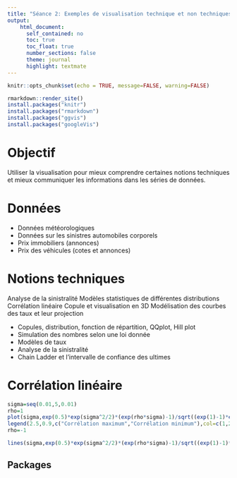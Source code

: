 ---
title: "Séance 2: Exemples de visualisation technique et non techniques"
output:
    html_document:
      self_contained: no
      toc: true
      toc_float: true
      number_sections: false
      theme: journal
      highlight: textmate
---

```{r setup, include=FALSE}
knitr::opts_chunk$set(echo = TRUE, message=FALSE, warning=FALSE)
```

```{r eval=FALSE, echo=FALSE}
rmarkdown::render_site()
install.packages("knitr")
install.packages("rmarkdown")
install.packages("ggvis")
install.packages("googleVis")
```


# Objectif

Utiliser la visualisation pour mieux comprendre certaines notions techniques et mieux communiquer les informations dans les séries de données.

# Données

- Données météorologiques
- Données sur les sinistres automobiles corporels
- Prix immobiliers (annonces)
- Prix des véhicules (cotes et annonces)

# Notions techniques

Analyse de la sinistralité
Modèles statistiques de différentes distributions
Corrélation linéaire
Copule et visualisation en 3D
Modélisation des courbes des taux et leur projection

- Copules, distribution, fonction de répartition, QQplot, Hill plot
- Simulation des nombres selon une loi donnée 
- Modèles de taux
- Analyse de la sinistralité
- Chain Ladder et l'intervalle de confiance des ultimes



# Corrélation linéaire

```{r}
sigma=seq(0.01,5,0.01)
rho=1
plot(sigma,exp(0.5)*exp(sigma^2/2)*(exp(rho*sigma)-1)/sqrt((exp(1)-1)*exp(1)*exp(sigma^2)*(exp(sigma^2)-1)),ylim=c(-1,1),type="l",xlab=expression(sigma),ylab="corr?lation lin?aire",main=expression("Bornes de la corrélation linéaire entre LN(0,1) et LN(0,"*sigma*")"))
legend(2.5,0.9,c("Corrélation maximum","Corrélation minimum"),col=c(1,2),lty=1,lwd=1,bty = "n")
rho=-1

lines(sigma,exp(0.5)*exp(sigma^2/2)*(exp(rho*sigma)-1)/sqrt((exp(1)-1)*exp(1)*exp(sigma^2)*(exp(sigma^2)-1)),col=2)
```


## Packages

```{r}

```


